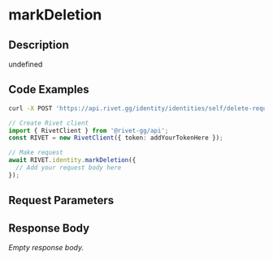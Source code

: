 

# markDeletion

## Description

undefined


## Code Examples

<CodeGroup title='Request' tag='POST' label='https://api.rivet.gg/identity/identities/self/delete-request'>

```bash {{ title: 'cURL' }}
curl -X POST 'https://api.rivet.gg/identity/identities/self/delete-request'
```

```ts
// Create Rivet client
import { RivetClient } from '@rivet-gg/api';
const RIVET = new RivetClient({ token: addYourTokenHere });

// Make request
await RIVET.identity.markDeletion({
  // Add your request body here
});
```

</CodeGroup>


## Request Parameters


## Response Body

_Empty response body._
